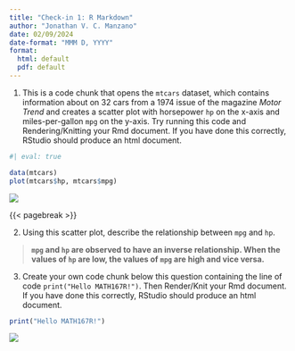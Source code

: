 ---
title: "Check-in 1: R Markdown"
author: "Jonathan V. C. Manzano"
date: 02/09/2024
date-format: "MMM D, YYYY"
format:
  html: default
  pdf: default
---
  
1. This is a code chunk that opens the `mtcars` dataset, which contains 
information about on 32 cars from a 1974 issue of the magazine *Motor Trend* 
and creates a scatter plot with horsepower `hp` on the x-axis and 
miles-per-gallon `mpg` on the y-axis. Try running this code and 
Rendering/Knitting your Rmd document. If you have done this correctly, RStudio 
should produce an html document.  
  
```{r}
#| eval: true

data(mtcars)
plot(mtcars$hp, mtcars$mpg)
```
  
![](C:/Users/Jonathan/Documents/ShareX/Screenshots/2024-02/rstudio_I87Wi0HW6F.png)  
  
{{< pagebreak >}}
  
2. Using this scatter plot, describe the relationship between `mpg` and `hp`.  
  
> **`mpg` and `hp` are observed to have an inverse relationship. When the values 
of `hp` are low, the values of `mpg` are high and vice versa.**  
  
3. Create your own code chunk below this question containing the line of code 
`print("Hello MATH167R!")`. Then Render/Knit your Rmd document. If you have done
this correctly, RStudio should produce an html document.  
  
```{r}
print("Hello MATH167R!")
```
  
![](C:/Users/Jonathan/Documents/ShareX/Screenshots/2024-02/rstudio_2SON0HdxgD.png)  
